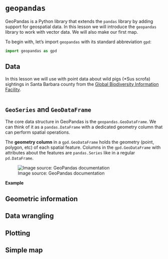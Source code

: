 # `geopandas`

GeoPandas is a Python library that extends the `pandas` library by adding support for geospatial data. In this lesson we will introduce the `geopandas` library to work with vector data. We will also make our first map. 

To begin with, let's import `geopandas` with its standard abbreviation `gpd`:

```python
import geopandas as gpd
```

## Data

In this lesson we will use  with point data about wild pigs (*Sus scrofa) sightings in Santa Barbara county from the [Global Biodiversity Information Facility](https://www.gbif.org).

```python

```

## `GeoSeries` and `GeoDataFrame`

The core data structure in GeoPandas is the `geopandas.GeoDataFrame`. 
We can think of it as a `pandas.DataFrame` with a dedicated geometry column that can perform spatial operations. 

The **geometry column** in a `gpd.GeoDataFrame` holds the geometry (point, polygon, etc) of each spatial feature. Columns in the `gpd.GeoDataFrame` with attributes about the features are `pandas.Series` like in a regular `pd.DataFrame`. 

![Image source: GeoPandas documentation](/images/lesson-8-geopandas/dataframe.svg)

**Example**

## Geometric information


## Data wrangling


## Plotting


## Simple map

<!--

## References

[Geopandas Documentation - Introduction to GeoPandas](https://geopandas.org/en/stable/getting_started/introduction.html)

-->